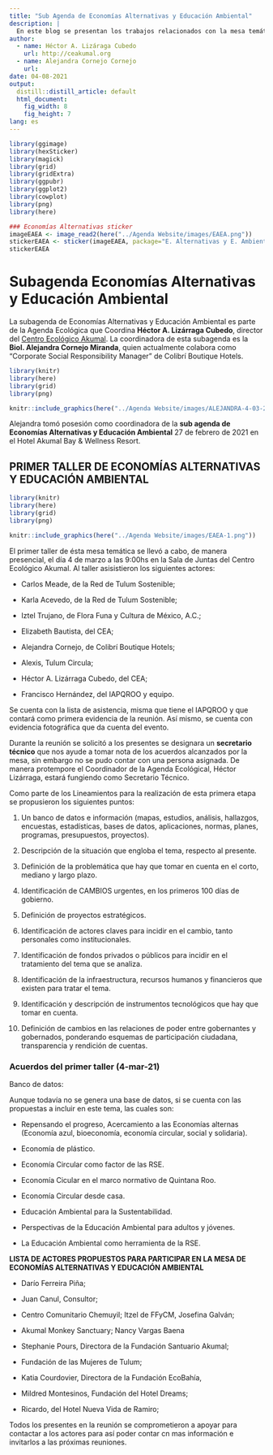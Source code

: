 ```yaml
---
title: "Sub Agenda de Economías Alternativas y Educación Ambiental"
description: |
  En este blog se presentan los trabajos relacionados con la mesa temática TRANSVERSAL de Economías Alternativas y Educación Ambiental.
author:
  - name: Héctor A. Lizáraga Cubedo
    url: http://ceakumal.org
  - name: Alejandra Cornejo Cornejo
    url: 
date: 04-08-2021
output:
  distill::distill_article: default
  html_document: 
    fig_width: 8
    fig_height: 7
lang: es
---
```



```r

library(ggimage)
library(hexSticker)
library(magick)
library(grid)
library(gridExtra)
library(ggpubr)
library(ggplot2)
library(cowplot)
library(png)
library(here)

### Economías Alternativas sticker
imageEAEA <- image_read2(here("../Agenda Website/images/EAEA.png"))
stickerEAEA <- sticker(imageEAEA, package="E. Alternativas y E. Ambiental", dpi = 600, p_size=6,p_color = "#f7c326",p_x = 1,p_y = 1.43, s_x=1, s_y=.9, s_width=9, s_height =1, asp = .5, h_size = 3, h_color = "#f7e626", h_fill = "#FFFFFF", bg = "transparent",url = "http://www.pngall.com/?p=53795; www.iapqroo.org.mx; https://www.ahtulum.com", u_size = 1.4)
stickerEAEA

```


# Subagenda Economías Alternativas y Educación Ambiental


 La subagenda de Economías Alternativas y Educación Ambiental es parte de la Agenda Ecológica que Coordina **Héctor A. Lizárraga Cubedo**, director del [Centro Ecológico Akumal](htpp://ceakumal.org). La coordinadora de esta subagenda es la **Biol. Alejandra Cornejo Miranda**, quien actualmente colabora como "Corporate Social Responsibility Manager" de Colibrí Boutique Hotels.


```r
library(knitr)
library(here)
library(grid)
library(png)

knitr::include_graphics(here("../Agenda Website/images/ALEJANDRA-4-03-21.jpeg"))

```

Alejandra tomó posesión como coordinadora de la **sub agenda de Economías Alternativas y Educación Ambiental**  27 de febrero de 2021 en el Hotel Akumal Bay & Wellness Resort.


## PRIMER TALLER DE ECONOMÍAS ALTERNATIVAS Y EDUCACIÓN AMBIENTAL


```r
library(knitr)
library(here)
library(grid)
library(png)

knitr::include_graphics(here("../Agenda Website/images/EAEA-1.png"))

```


 El primer taller de ésta mesa temática se llevó a cabo, de manera presencial, el día 4 de marzo a las 9:00hs en la Sala de Juntas del Centro Ecológico Akumal. Al taller asisistieron los siguientes actores:
 
 - Carlos Meade, de la Red de Tulum Sostenible;
 
 - Karla Acevedo, de la Red de Tulum Sostenible;
 
 - Iztel Trujano, de Flora Funa y Cultura de México, A.C.;
 
 - Elizabeth Bautista, del CEA;
 
 - Alejandra Cornejo, de Colibrí Boutique Hotels;
 
 - Alexis, Tulum Circula;
 
 - Héctor A. Lizárraga Cubedo, del CEA;
 
 - Francisco Hernández, del IAPQROO y equipo.
 
 
 Se cuenta con la lista de asistencia, misma que tiene el IAPQROO y que contará como primera evidencia de la reunión. Así mismo, se cuenta con evidencia fotográfica que da cuenta del evento.
 

Durante la reunión se solicitó a los presentes se designara un  **secretario técnico** que nos ayude a tomar nota de los acuerdos alcanzados por la mesa, sin embargo no se pudo contar con una persona asignada. De manera protempore el Coordinador de la Agenda Ecológical, Héctor Lizárraga, estará fungiendo como Secretario Técnico.


Como parte de los Lineamientos para la realización de esta primera etapa se propusieron los siguientes puntos:


1. Un banco de datos e información (mapas, estudios, análisis, hallazgos, encuestas, estadísticas,  bases de datos, aplicaciones, normas, planes, programas, presupuestos, proyectos).

2. Descripción de la situación que engloba el tema, respecto al presente.

3. Definición de la problemática que hay que tomar en cuenta en el corto, mediano y largo plazo.

4. Identificación de CAMBIOS urgentes, en los primeros 100 días de gobierno.

5. Definición de proyectos estratégicos.

6. Identificación de actores claves para incidir en el cambio, tanto personales como institucionales.

7. Identificación de fondos privados o públicos para incidir en el tratamiento del tema que se analiza.

8. Identificación de la infraestructura, recursos humanos y financieros que existen para tratar el tema.

9. Identificación y descripción de instrumentos tecnológicos que hay que tomar en cuenta.

10. Definición de cambios en las relaciones de poder entre gobernantes y gobernados, ponderando esquemas de participación ciudadana, transparencia y rendición de cuentas.



### Acuerdos del primer taller (4-mar-21)



 Banco de datos:

Aunque todavía no se genera una base de datos, si se cuenta con las propuestas a incluir en este tema, las cuales son:

- Repensando el progreso, Acercamiento a las Economías alternas (Economía azul, bioeconomía, economía circular, social y solidaria).

- Economía de plástico.

- Economía Circular como factor de las RSE.

- Economía Cicular en el marco normativo de Quintana Roo.

- Economía Circular desde casa.

- Educación Ambiental para la Sustentabilidad.

- Perspectivas de la Educación Ambiental para adultos y jóvenes.

- La Educación Ambiental como herramienta de la RSE.



 **LISTA DE ACTORES PROPUESTOS PARA PARTICIPAR EN LA MESA DE ECONOMÍAS ALTERNATIVAS Y EDUCACIÓN AMBIENTAL**
 
 - Darío Ferreira Piña;
 
 - Juan Canul, Consultor;
 
 - Centro Comunitario Chemuyil; Itzel de FFyCM, Josefina Galván;
 
 - Akumal Monkey Sanctuary; Nancy Vargas Baena 
 
 - Stephanie Pours, Directora de la Fundación Santuario Akumal; 
 
 - Fundación de las Mujeres de Tulum;
 
 - Katia Courdovier, Directora de la Fundación EcoBahía, 
 
 - Mildred Montesinos, Fundación del Hotel Dreams; 
 
 - Ricardo, del Hotel Nueva Vida de Ramiro;
 

 Todos los presentes en la reunión se comprometieron a apoyar para contactar a los actores para así poder contar cn mas información e invitarlos a las próximas reuniones.
 


